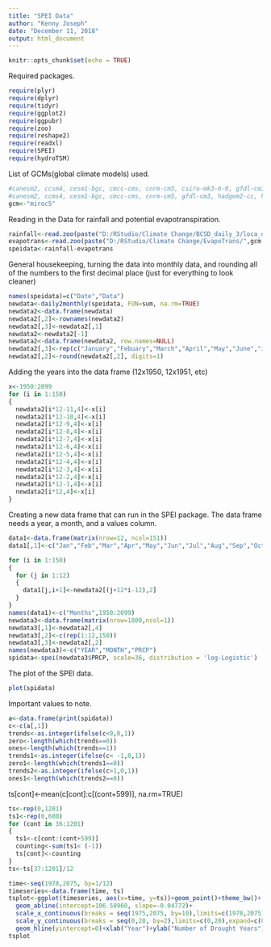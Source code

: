---
title: "SPEI Data"
author: "Kenny Joseph"
date: "December 11, 2018"
output: html_document
---

```{r setup, include=FALSE}
knitr::opts_chunk$set(echo = TRUE)
```

Required packages.
```{r, include=FALSE}
require(plyr)
require(dplyr)
require(tidyr)
require(ggplot2)
require(ggpubr)
require(zoo)
require(reshape2)
require(readxl)
require(SPEI)
require(hydroTSM)
```

List of GCMs(global climate models) used.
```{r}
#canesm2, ccsm4, cesm1-bgc, cmcc-cms, cnrm-cm5, csiro-mk3-6-0, gfdl-cm3, gfdl-esm2g, hadgem2-cc, hadgem2-es, inmcm4, miroc5, mpi-esm-lr, mri-cgcm3, norems1-m
#canesm2, ccms4, cesm1-bgc, cmcc-cms, cnrm-cm5, gfdl-cm3, hadgem2-cc, hadgem2-es, miroc5
gcm<-"miroc5"
```

Reading in the Data for rainfall and potential evapotranspiration.
```{r}
rainfall<-read.zoo(paste("D:/RStudio/Climate Change/BCSD_daily_3/loca_daily_meteorology/",gcm,"_rcp85_pr_stn_77.txt", sep=""))
evapotrans<-read.zoo(paste("D:/RStudio/Climate Change/EvapoTrans/",gcm,"_rcp85_pet_natveg_stn_77_daily.txt",sep=""))
speidata<-rainfall-evapotrans
```

General housekeeping, turning the data into monthly data, and rounding all of the numbers to the first decimal place (just for everything to look cleaner)
```{r}
names(speidata)=c("Date","Data")
newdata<-daily2monthly(speidata, FUN=sum, na.rm=TRUE)
newdata2<-data.frame(newdata)
newdata2[,2]<-rownames(newdata2)
newdata2[,3]<-newdata2[,1]
newdata2<-newdata2[-1]
newdata2<-data.frame(newdata2, row.names=NULL)
newdata2[,3]<-rep(c("January","Febuary","March","April","May","June","July","August","September","October","November","December"),150)
newdata2[,2]<-round(newdata2[,2], digits=1)
```

Adding the years into the data frame (12x1950, 12x1951, etc)
```{r}
x<-1950:2099
for (i in 1:150)
{
  newdata2[i*12-11,4]<-x[i]
  newdata2[i*12-10,4]<-x[i]
  newdata2[i*12-9,4]<-x[i]
  newdata2[i*12-8,4]<-x[i]
  newdata2[i*12-7,4]<-x[i]
  newdata2[i*12-6,4]<-x[i]
  newdata2[i*12-5,4]<-x[i]
  newdata2[i*12-4,4]<-x[i]
  newdata2[i*12-3,4]<-x[i]
  newdata2[i*12-2,4]<-x[i]
  newdata2[i*12-1,4]<-x[i]
  newdata2[i*12,4]<-x[i]
}
```

Creating a new data frame that can run in the SPEI package. The data frame needs a year, a month, and a values column.
```{r}
data1<-data.frame(matrix(nrow=12, ncol=151))
data1[,1]<-c("Jan","Feb","Mar","Apr","May","Jun","Jul","Aug","Sep","Oct","Nov","Dec")

for (i in 1:150)
{
  for (j in 1:12)
  {
    data1[j,i+1]<-newdata2[(j+12*i-12),2]
  }
}
names(data1)<-c("Months",1950:2099)
newdata3<-data.frame(matrix(nrow=1800,ncol=1))
newdata3[,1]<-newdata2[,4]
newdata3[,2]<-c(rep(1:12,150))
newdata3[,3]<-newdata2[,2]
names(newdata3)<-c("YEAR","MONTH","PRCP")
spidata<-spei(newdata3$PRCP, scale=36, distribution = 'log-Logistic')
```

The plot of the SPEI data.
```{r}
plot(spidata)
```

Important values to note.
```{r, include=FALSE}
a<-data.frame(print(spidata))
c<-c(a[,1])
trends<-as.integer(ifelse(c<0,0,1))
zero<-length(which(trends==0))
ones<-length(which(trends==1))
trends1<-as.integer(ifelse(c< -1,0,1))
zero1<-length(which(trends1==0))
trends2<-as.integer(ifelse(c>1,0,1))
ones1<-length(which(trends2==0))
```

ts[cont]<-mean(c[cont]:c[(cont+599)], na.rm=TRUE)
```{r}
ts<-rep(0,1201)
ts1<-rep(0,600)
for (cont in 36:1201)
{
  ts1<-c[cont:(cont+599)]
  counting<-sum(ts1< (-1))
  ts[cont]<-counting
}
ts<-ts[37:1201]/12
```



```{r}
time<-seq(1978,2075, by=1/12)
timeseries<-data.frame(time, ts)
tsplot<-ggplot(timeseries, aes(x=time, y=ts))+geom_point()+theme_bw()+
  geom_abline(intercept=106.58960, slope=-0.04772)+
  scale_x_continuous(breaks = seq(1975,2075, by=10),limits=c(1978,2075),expand=c(0,0))+
  scale_y_continuous(breaks = seq(0,20, by=2),limits=c(0,20),expand=c(0,0))+
  geom_hline(yintercept=0)+xlab("Year")+ylab("Number of Drought Years")
tsplot

```




